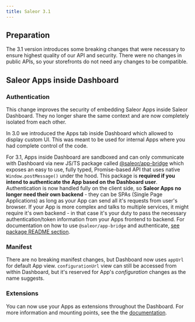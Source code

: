 ```yaml
---
title: Saleor 3.1
---
```


## Preparation

The 3.1 version introduces some breaking changes that were necessary to ensure highest quality of our API and security. There were no changes in public APIs, so your storefronts do not need any changes to be compatible.

## Saleor Apps inside Dashboard

### Authentication

This change improves the security of embedding Saleor Apps inside Saleor Dashboard. They no longer share the same context and are now completely isolated from each other.

In 3.0 we introduced the Apps tab inside Dashboard which allowed to display custom UI. This was meant to be used for internal Apps where you had complete control of the code.

For 3.1, Apps inside Dashboard are sandboxed and can only communicate with Dashboard via new JS/TS package called [@saleor/app-bridge](https://www.npmjs.com/package/@saleor/app-bridge) which exposes an easy to use, fully typed, Promise-based API that uses native `Window.postMessage()` under the hood. This package is **required if you intend to authenticate the App based on the Dashboard user**. Authentication is now handled fully on the client side, so **Saleor Apps no longer need their own backend** - they can be SPAs (Single Page Applications) as long as your App can send all it's requests from user's browser. If your App is more complex and talks to multiple services, it might require it's own backend - in that case it's your duty to pass the necessary authentication/token information from your Apps frontend to backend. For documentation on how to use `@saleor/app-bridge` and authenticate, [see package README section](https://github.com/saleor/app-bridge#readme).

### Manifest

There are no breaking manifest changes, but Dashboard now uses `appUrl` for default App view. `configurationUrl` view can still be accessed from within Dashboard, but it's reserved for App's _configuration_ changes as the name suggests.

### Extensions

You can now use your Apps as extensions throughout the Dashboard. For more information and mounting points, see the the [documentation](https://docs.saleor.io/docs/3.0/developer/extending/apps/extensions).
